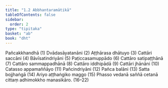 ```yaml
---
title: "1.2 Abbhantaramātikā"
tableOfContents: false
sidebar:
  order: 2
type: "tipitaka"
basket: "ab"
book: "dht"
---
```



<DynamicBreadcrumb />

<Division number="2" book="dht">

<Paragraph number="16" book="dht">
Pañcakkhandhā (1)
</Paragraph>

<Paragraph number="17" book="dht">
Dvādasāyatanāni (2)
</Paragraph>

<Paragraph number="18" book="dht">
Aṭṭhārasa dhātuyo (3)
</Paragraph>

<Paragraph number="19" book="dht">
Cattāri saccāni (4)
</Paragraph>

<Paragraph number="20" book="dht">
Bāvīsatindriyāni (5)
</Paragraph>

<Paragraph number="21" book="dht">
Paṭiccasamuppādo (6)
</Paragraph>

<Paragraph number="22" book="dht">
Cattāro satipaṭṭhānā (7)
</Paragraph>

<Paragraph number="23" book="dht">
Cattāro sammappadhānā (8)
</Paragraph>

<Paragraph number="24" book="dht">
Cattāro iddhipādā (9)
</Paragraph>

<Paragraph number="25" book="dht">
Cattāri jhānāni (10)
</Paragraph>

<Paragraph number="26" book="dht">
Catasso appamaññāyo (11)
</Paragraph>

<Paragraph number="27" book="dht">
Pañcindriyāni (12)
</Paragraph>

<Paragraph number="28" book="dht">
Pañca balāni (13)
</Paragraph>

<Paragraph number="29" book="dht">
Satta bojjhaṅgā (14)
</Paragraph>

<Paragraph number="30" book="dht">
Ariyo aṭṭhaṅgiko maggo (15)
</Paragraph>

<Paragraph number="31" book="dht">
Phasso vedanā saññā cetanā cittaṃ adhimokkho manasikāro. (16–22)
</Paragraph>
</Division>